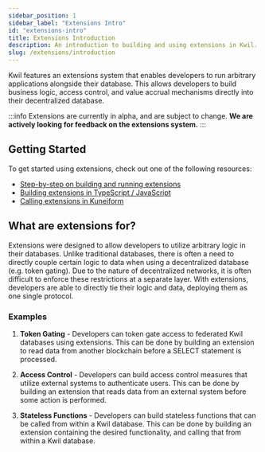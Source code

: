 ```yaml
---
sidebar_position: 1
sidebar_label: "Extensions Intro"
id: "extensions-intro"
title: Extensions Introduction
description: An introduction to building and using extensions in Kwil.
slug: /extensions/introduction
---
```


Kwil features an extensions system that enables developers to run arbitrary applications alongside their database.  This allows developers to build
business logic, access control, and value accrual mechanisms directly into their decentralized database.

:::info
Extensions are currently in alpha, and are subject to change.  **We are actively looking for feedback on the extensions system.**
:::

## Getting Started

To get started using extensions, check out one of the following resources:

- [Step-by-step on building and running extensions](./quickstart)
- [Building extensions in TypeScript / JavaScript](./packages/javascript.mdx)
- [Calling extensions in Kuneiform](./kuneiform.mdx)

## What are extensions for?

Extensions were designed to allow developers to utilize arbitrary logic in their databases.  Unlike traditional databases, there is often a need to directly
couple certain logic to data when using a decentralized database (e.g. token gating).  Due to the nature of decentralized networks, it is often difficult to
enforce these restrictions at a separate layer.  With extensions, developers are able to directly tie their logic and data, deploying them as one single protocol.

### Examples

1. **Token Gating** - Developers can token gate access to federated Kwil databases using extensions.  This can be done by building an extension to read data from another
blockchain before a SELECT statement is processed.

2. **Access Control** - Developers can build access control measures that utilize external systems to authenticate users.  This can be done by building an extension
that reads data from an external system before some action is performed.

3. **Stateless Functions** - Developers can build stateless functions that can be called from within a Kwil database.  This can be done by building an extension
containing the desired functionality, and calling that from within a Kwil database.